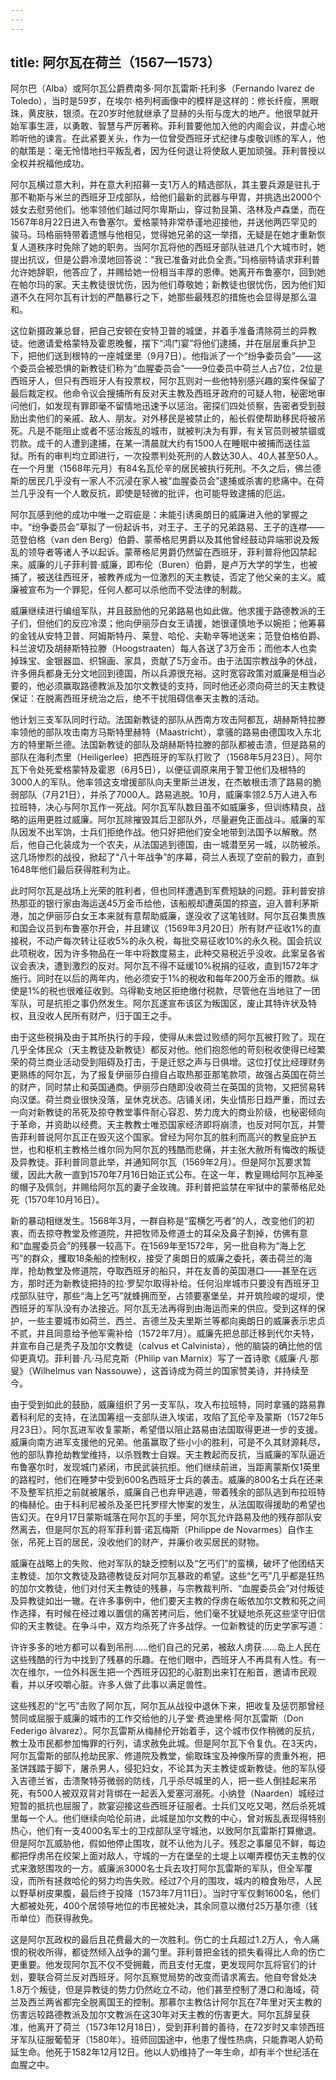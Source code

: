 ```yaml
---
---
---
```

title: 阿尔瓦在荷兰（1567—1573）
---




阿尔巴（Alba）或阿尔瓦公爵费南多·阿尔瓦雷斯·托利多（Fernando lvarez de Toledo），当时是59岁，在埃尔·格列柯画像中的模样是这样的：修长纤瘦，黑眼珠，黄皮肤，银须。在20岁时他就继承了显赫的头衔与庞大的地产。他很早就开始军事生涯，以勇敢、智慧与严厉著称。菲利普要他加入他的内阁会议，并虚心地聆听他的谏言。在此紧要关头，作为一位曾受西班牙式纪律与虔敬训练的军人，他的献策是：毫无怜惜地扫平叛乱者，因为任何退让将使敌人更加顽强。菲利普授以全权并祝福他成功。

阿尔瓦横过意大利，并在意大利招募一支1万人的精选部队，其主要兵源是驻扎于那不勒斯与米兰的西班牙卫戍部队，给他们最新的武器与甲胄，并挑选出2000个妓女去慰劳他们。他率领他们越过阿尔卑斯山，穿过勃艮第、洛林及卢森堡，而在1567年8月22日进入布鲁塞尔。爱格蒙特非常恭谨地迎接他，并送他两匹罕见的骏马。玛格丽特带着遗憾与他相见，觉得她兄弟的这一举措，无疑是在她才重新恢复人道秩序时免除了她的职务。当阿尔瓦将他的西班牙部队驻进几个大城市时，她提出抗议，但是公爵冷漠地回答说：“我已准备对此负全责。”玛格丽特请求菲利普允许她辞职，他答应了，并赐给她一份相当丰厚的恩俸。她离开布鲁塞尔，回到她在帕尔玛的家。天主教徒很忧伤，因为他们尊敬她；新教徒也很忧伤，因为他们知道不久在阿尔瓦有计划的严酷暴行之下，她那些最残忍的措施也会显得是那么温和。

这位新摄政兼总督，把自己安顿在安特卫普的城堡，并着手准备清除荷兰的异教徒。他邀请爱格蒙特及霍恩晚餐，摆下“鸿门宴”将他们逮捕，并在层层重兵护卫下，把他们送到根特的一座城堡里（9月7日）。他指派了一个“纷争委员会”——这个委员会被恐惧的新教徒们称为“血腥委员会”——9位委员中荷兰人占7位，2位是西班牙人，但只有西班牙人有投票权，阿尔瓦则对一些他特别感兴趣的案件保留了最后裁定权。他命令议会搜捕所有反对天主教及西班牙政府的可疑人物，秘密地审问他们，如发现有罪即毫不留情地迅速予以惩治。密探们四处侦察，告密者受到鼓励出卖他们的亲戚、敌人、朋友。对外移民是被禁止的，船长假使帮助移民将被吊死。凡是不能阻止或者不惩治叛乱的城市，就被判决为有罪，有关官员则被禁锢或罚款。成千的人遭到逮捕，在某一清晨就大约有1500人在睡眠中被捕而送往监狱。所有的审判均立即进行，一次投票判处死刑的人数达30人、40人甚至50人。在一个月里（1568年元月）有84名瓦伦辛的居民被执行死刑。不久之后，佛兰德斯的居民几乎没有一家人不沉浸在家人被“血腥委员会”逮捕或杀害的悲痛中。在荷兰几乎没有一个人敢反抗，即使是轻微的批评，也可能导致逮捕的厄运。

阿尔瓦感到他的成功中唯一之瑕疵是：未能引诱奥朗日的威廉进入他的掌握之中。“纷争委员会”草拟了一份起诉书，对王子、王子的兄弟路易、王子的连襟——范登伯格（van den Berg）伯爵、蒙蒂格尼男爵以及其他曾经鼓动异端邪说及叛乱的领导者等诸人予以起诉。蒙蒂格尼男爵仍然留在西班牙，菲利普将他囚禁起来。威廉的儿子菲利普·威廉，即布伦（Buren）伯爵，是卢万大学的学生，也被捕了，被送往西班牙，被教养成为一位激烈的天主教徒，否定了他父亲的主义。威廉被宣布为一个罪犯，任何人都可以杀他而不受法律的制裁。

威廉继续进行编组军队，并且鼓励他的兄弟路易也如此做。他求援于路德教派的王子们，但他们的反应冷漠；他向伊丽莎白女王请援，她很谨慎地予以婉拒；他筹募的金钱从安特卫普、阿姆斯特丹、莱登、哈伦、夫勒辛等地送来；范登伯格伯爵、科兰波切及胡赫斯特拉滕（Hoogstraaten）每人各送了3万金币；而他本人也卖掉珠宝、金银器皿、织锦画、家具，贡献了5万金币。由于法国宗教战争的休战，许多佣兵都身无分文地回到德国，所以兵源很充裕。这时宽容政策对威廉是相当必要的，他必须赢取路德教派及加尔文教徒的支持，同时他还必须向荷兰的天主教徒保证：在脱离西班牙统治之后，绝不干扰阻碍信奉天主教的活动。

他计划三支军队同时行动。法国新教徒的部队从西南方攻击阿都瓦，胡赫斯特拉滕率领他的部队攻击南方马斯特里赫特（Maastricht），拿骚的路易由德国攻入东北方的特里斯兰德。法国新教徒的部队及胡赫斯特拉滕的部队都被击溃，但是路易的部队在海利杰里（Heiligerlee）把西班牙的军队打败了（1568年5月23日）。阿尔瓦下令处死爱格蒙特及霍恩（6月5日），以便征调原来用于警卫他们及根特的3000人的军队。他率领这支增援部队向夫里斯兰进发，在杰敏根击溃了路易的脆弱部队（7月21日），并杀了7000人。路易逃脱。10月，威廉率领2.5万人进入布拉班特，决心与阿尔瓦作一死战。阿尔瓦军队数目虽不如威廉多，但训练精良，战略的运用更胜过威廉。阿尔瓦除摧毁其后卫部队外，尽量避免正面战斗。威廉的军队因发不出军饷，士兵们拒绝作战。他只好把他们安全地带到法国予以解散。然后，他自己化装成为一个农夫，从法国逃到德国，由一城潜至另一城，以防被杀。这几场惨烈的战役，掀起了“八十年战争”的序幕，荷兰人表现了空前的毅力，直到1648年他们最后获得胜利为止。

此时阿尔瓦是战场上光荣的胜利者，但也同样遭遇到军费短缺的问题。菲利普安排热那亚的银行家由海运送45万金币给他，该船舰却遭英国的掠盗，迫入普利茅斯港，加之伊丽莎白女王本来就有意帮助威廉，遂没收了这笔钱财。阿尔瓦召集贵族和国会议员到布鲁塞尔开会，并且建议（1569年3月20日）所有财产征收1%的直接税，不动产每次转让征收5%的永久税，每批交易征收10%的永久税。国会抗议此项税收，因为许多物品在一年中将数度易主，此种交易税近乎没收。此案呈各省议会表决，遭到激烈的反对。阿尔瓦不得不延缓10%税捐的征收，直到1572年才施行。同时在以后的两年内，他必须安于1%的税收和每年200万金币的赠款。纵使是1%的税也很难征收到。乌得勒支地区拒绝缴付税款，尽管他在当地驻了一团军队，可是抗拒之事仍然发生。阿尔瓦遂宣布该区为叛国区，废止其特许状及特权，且没收人民所有财产，归于国王之手。

由于这些税捐及由于其所执行的手段，使得从未尝过败绩的阿尔瓦被打败了。现在几乎全体民众（天主教徒及新教徒）都反对他。他们抱怨他的苛刻税收使得已经繁荣的荷兰商业活动受到阻碍及打击，于是迁怒之声与日俱增。这位打仗比经理财务更熟练的阿尔瓦，为了报复伊丽莎白擅自占取热那亚那笔款项，故强占英国在荷兰的财产，同时禁止和英国通商。伊丽莎白随即没收荷兰在英国的货物，又把贸易转向汉堡。荷兰商业很快没落，呈休克状态。店铺关闭，失业情形日趋严重，而过去一向对新教徒的吊死及掠夺教堂事件耐心容忍、势力庞大的商业阶级，也秘密倾向于革命，并资助以经费。天主教教士唯恐国家经济即将崩溃，也反对阿尔瓦，并警告菲利普说阿尔瓦正在毁灭这个国家。曾经为阿尔瓦的胜利而高兴的教皇庇护五世，也和枢机主教格兰维尔同为阿尔瓦的残酷而悲痛，并主张大赦所有悔改的叛徒及异教徒。菲利普同意此举，并通知阿尔瓦（1569年2月）。但是阿尔瓦要求暂缓，因此大赦一直到1570年7月16日始正式公布。在这一年，教皇赐给阿尔瓦神圣的帽子及佩剑，并赐给阿尔瓦的妻子金玫瑰。菲利普把监禁在牢狱中的蒙蒂格尼处死（1570年10月16日）。

新的暴动相继发生。1568年3月，一群自称是“蛮横乞丐者”的人，改变他们的初衷，而去掠夺教堂及修道院，并把牧师及修道士的耳朵及鼻子割掉，仿佛有意和“血腥委员会”的残暴一较高下。在1569年至1572年，另一批自称为“海上乞丐”的群众，攫取18条船的控制权，接受了奥朗日的威廉之委托，袭击荷兰的海岸，抢劫教堂及修道院，夺取西班牙的船只，并在友善的英国港口——甚至在远方，那时还为新教徒把持的拉·罗契尔取得补给。任何沿岸城市只要没有西班牙卫戍部队驻守，那些“海上乞丐”就蜂拥而至，占领要塞堡垒，并开筑险峻的堤坝，使西班牙的军队没有办法接近。阿尔瓦无法再得到由海运而来的供应。受到这样的保护，一些主要城市如荷兰、西兰、吉德兰及夫里斯兰等都向奥朗日的威廉表示忠贞不贰，并且同意给予他军需补给（1572年7月）。威廉先把总部迁移到代尔夫特，并宣布自己是秃子及加尔文教徒（calvus et Calvinista），他的脑袋的确比他的信仰更真切。菲利普·凡·马尼克斯（Philip van Marnix）写了一首诗歌《威廉·凡·那叟》（Wilhelmus van Nassouwe），这首诗成为荷兰的国家赞美诗，并持续至今。

由于受到如此的鼓励，威廉组织了另一支军队，攻入布拉班特，同时拿骚的路易靠着科利尼的支持，在法国筹组一支部队进入埃诺，攻陷了瓦伦辛及蒙斯（1572年5月23日）。阿尔瓦进军收复蒙斯，希望借以阻止路易由法国取得更进一步的支援。威廉向南方进军支援他的兄弟。他虽赢取了些小小的胜利，可是不久其财源耗尽，他的部队靠抢劫教堂维持，以杀戮教士自娱。天主教起而反抗，当威廉的军队逼近布鲁塞尔时，发现城门紧闭，市民武装抗拒。他们继续前进，当距离蒙斯仅1英里的路程时，他们在睡梦中受到600名西班牙士兵的袭击。威廉的800名士兵在还来不及整军抗拒之前就被屠杀，威廉自己也弃甲逃遁，带着残余的部队逃到布拉班特的梅赫伦。由于科利尼被杀及圣巴托罗缪大惨案的发生，从法国取得援助的希望也告幻灭。在9月17日蒙斯城落在阿尔瓦的手里，阿尔瓦允许路易及他的残存部队安然离去，但是阿尔瓦的将军菲利普·诺瓦梅斯（Philippe de Novarmes）自作主张，吊死上百的居民，没收他们的财产，并廉价收买居民的财物。

威廉在战略上的失败、他对军队的缺乏控制以及“乞丐们”的蛮横，破坏了他团结天主教徒、加尔文教徒及路德教徒反对阿尔瓦暴政的希望。这些“乞丐”几乎都是狂热的加尔文教徒，他们对付天主教徒的残暴，与宗教裁判所、“血腥委员会”对付叛徒及异教徒如出一辙。在许多事例中，他们要天主教的俘虏在皈依加尔文教和死之间作选择，有时候在经过难以置信的痛苦拷问后，他们毫不犹疑地杀死这些坚守旧信仰的天主教徒。在争斗中，双方均杀死了许多战俘。一位新教徒的历史学家写道：

许许多多的地方都可以看到吊刑……他们自己的兄弟，被敌人虏获……岛上人民在这些残酷的行为中找到了残暴的乐趣。在他们眼中，西班牙人不再具有人性。有一次在维尔，一位外科医生把一个西班牙囚犯的心脏割出来钉在船首，邀请市民观看，并以牙咬嚼心脏。许多人做了此事以满足兽性。



这些残忍的“乞丐”击败了阿尔瓦，阿尔瓦从战役中退休下来，把收复及惩罚那曾经赞同或屈服于威廉的城市的工作交给他的儿子堂·费迪里格·阿尔瓦雷斯（Don Federigo ãlvarez）。阿尔瓦雷斯从梅赫伦开始着手，这个城市仅作稍微的反抗，教士及市民都参加悔罪的行列，请求赦免此城。但是阿尔瓦下令复仇。在3天内，阿尔瓦雷斯的部队抢劫民家、修道院及教堂，偷取珠宝及神像所穿的贵重外袍，把圣饼践踏于脚下，屠杀男人，侵犯妇女，不论其为天主教徒或新教徒。他的军队侵入吉德兰省，击溃聚特芬微弱的防线，几乎杀尽城里的人，把一些人倒挂起来吊死，有500人被双双背对背绑在一起丢入爱塞河溺死。小纳登（Naarden）城经过短暂的抵抗也屈服了，款宴迎接这些西班牙征服者。士兵们又吃又喝，然后杀死城里每一个人。他们继续向哈伦前进，此城是加尔文教的中心，曾对叛乱表现得特别热心，他们有一支4000名军士的卫戍部队坚守城池，以致阿尔瓦雷斯打算撤退。但是阿尔瓦威胁他，假如他停止围攻，就不认他为儿子。残忍之事屡见不鲜，每边都把俘虏吊在绞架上面对敌人，守城的一方在堡垒的土堤上以嘲弄模仿天主教的仪式来激怒围攻的一方。威廉派3000名士兵去攻打阿尔瓦雷斯的军队，但全军覆没，而所有拯救哈伦的努力均告失败。经过7个月的围攻，城内的粮食殆尽，人民以野草树皮果腹，最后终于投降（1573年7月11日）。当时守军仅剩1600名，他们大都被处死，400个居领导地位的市民被处决，其余同意以缴付25万基尔德（钱币单位）而获得赦免。

这是阿尔瓦政权的最后且花费最大的一次胜利。伤亡的士兵超过1.2万人，令人痛恨的税收所得，都徒然倾入战争的漏勺里。菲利普把金钱的损失看得比人命的伤亡更重要。他发现阿尔瓦不仅不受拥戴，而且支付无度，更发现阿尔瓦将官们的计划，要联合荷兰反对西班牙。阿尔瓦察觉局势的改变而请求离去。他自夸曾处决1.8万个叛徒，但是异教徒的势力仍然屹立不动，他们甚至控制了港口和海域，荷兰及西兰两省都完全脱离国王的控制。那慕尔主教估计阿尔瓦在7年里对天主教的伤害远较路德教派及加尔文教派在这30年对天主教的伤害更大。阿尔瓦辞呈获准，他离开了荷兰（1573年12月18日），受到菲利普的善待，在72岁时又率领西班牙军队征服葡萄牙（1580年）。班师回国途中，他患了慢性热病，只能靠喝人奶苟延生命。他死于1582年12月12日。他以人奶维持了一年生命，却有半个世纪活在血腥之中。